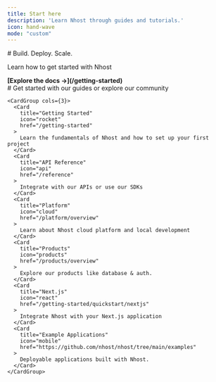 ```yaml
---
title: Start here
description: 'Learn Nhost through guides and tutorials.'
icon: hand-wave
mode: "custom"
---
```


<div className="welcome-page">
  <div className="welcome-hero">
    # Build. Deploy. Scale.
    <p>Learn how to get started with Nhost</p>
    <b>
      [Explore the docs →](/getting-started)
    </b>
  </div>

  <div className="welcome-get-started">
    # Get started with our guides or explore our community

    <CardGroup cols={3}>
      <Card
        title="Getting Started"
        icon="rocket"
        href="/getting-started"
      >
        Learn the fundamentals of Nhost and how to set up your first project
      </Card>
      <Card
        title="API Reference"
        icon="api"
        href="/reference"
      >
        Integrate with our APIs or use our SDKs
      </Card>
      <Card
        title="Platform"
        icon="cloud"
        href="/platform/overview"
      >
        Learn about Nhost cloud platform and local development
      </Card>
      <Card
        title="Products"
        icon="products"
        href="/products/overview"
      >
        Explore our products like database & auth.
      </Card>
      <Card
        title="Next.js"
        icon="react"
        href="/getting-started/quickstart/nextjs"
      >
        Integrate Nhost with your Next.js application
      </Card>
      <Card
        title="Example Applications"
        icon="mobile"
        href="https://github.com/nhost/nhost/tree/main/examples"
      >
        Deployable applications built with Nhost.
      </Card>
    </CardGroup>
    
  </div>
</div>

